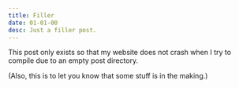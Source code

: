 ```yaml
---
title: Filler
date: 01-01-00
desc: Just a filler post.
---
```


This post only exists so that
my website does not crash
when I try to compile
due to an empty post directory.

(Also, this is to let you know
that some stuff is in the making.)
